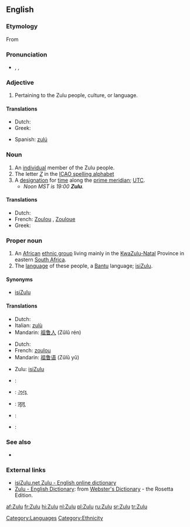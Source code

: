 {{wikipedia|Zulu (disambiguation)}}
{{interwiktionary|code=zu}}
==English==
===Etymology===
From {{Zulu.}}

===Pronunciation===
*{{enPR|zo͞o'lo͞o}}, {{IPA|/ˈzuːluː/}}, {{SAMPA|/"zu:lu:/}}

===Adjective===
{{en-adj|-}}

# Pertaining to the Zulu people, culture, or language.

====Translations====
{{trans-top|pertaining to the Zulu people, culture, or language}}
*Dutch: {{t|nl|Zoeloe}}
*Greek: {{t|el|Ζουλού}}
{{trans-mid}}
*Spanish: [[zulú]]
{{trans-bottom}}

===Noun===
{{en-noun}}

# An [[individual]] member of the Zulu people.
# The letter ''[[Z]]'' in the [[ICAO spelling alphabet]]
# A [[designation]] for [[time]] along the [[prime meridian]]; [[UTC]].
#* ''Noon MST is 19:00 '''Zulu'''.''

====Translations====
{{trans-top|member of the Zulu people}}
*Dutch: {{t|nl|Zoeloe|m}}
*French: [[Zoulou]] {{m}}, [[Zouloue]] {{f}}
*Greek: {{t|el|Ζουλού}}
{{trans-mid}}
{{trans-bottom}}

===Proper noun===
{{en-proper noun}}

# An [[African]] [[ethnic group]] living mainly in the [[KwaZulu-Natal]] Province in eastern [[South Africa]].
# The [[language]] of these people, a [[Bantu]] language; [[isiZulu]].

====Synonyms====
* {{italbrac|language}} [[isiZulu]]

====Translations====
{{trans-top|African ethnic group}}
*Dutch: {{t|nl|Zoeloes||p}}
*Italian: [[zulù]] {{m}}
*Mandarin: [[祖鲁人]] (Zǔlǔ rén)
{{trans-mid}}
{{trans-bottom}}

{{trans-top|language}}
*Dutch: {{t|nl|Zoeloe|n}}
*French: [[zoulou]] {{m}}
*Mandarin: [[祖鲁语]] (Zǔlǔ yǔ)
{{trans-mid}}
*Zulu: [[isiZulu]]
{{trans-bottom}}

{{checktrans}}
{{trans-top|Translations to be checked}}
*{{ttbc|German}}: {{t|de|Zulu}}
*{{ttbc|Gujarati}}: [[ઝૂલૂ]]
*{{ttbc|Hindi}}: [[ज़ूलू]]
*{{ttbc|Interlingua}}: {{t|ia|Zulu}}
*{{ttbc|Portuguese}}: {{t|pt|Zulu}}
{{trans-bottom}}

===See also===
*{{langcat}}
{{ethnologue|code=zul}}

===External links===
*[http://isizulu.net/ isiZulu.net Zulu - English online dictionary]
*[http://www.websters-online-dictionary.org/definition/Zulu-english/ Zulu - English Dictionary]: from [http://www.websters-online-dictionary.org/ Webster's Dictionary] - the Rosetta Edition.

[[Category:Languages]]
[[Category:Ethnicity]]

[[af:Zulu]]
[[fr:Zulu]]
[[hi:Zulu]]
[[nl:Zulu]]
[[pl:Zulu]]
[[ru:Zulu]]
[[sr:Zulu]]
[[tr:Zulu]]